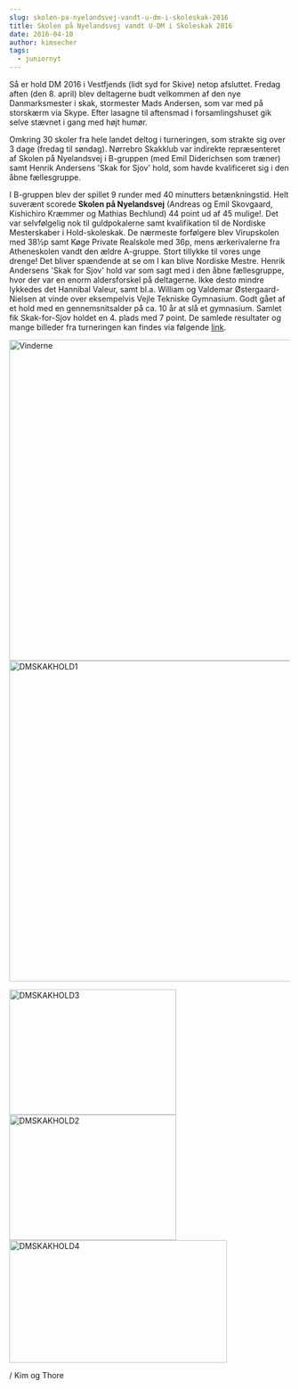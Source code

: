 ```yaml
---
slug: skolen-pa-nyelandsvej-vandt-u-dm-i-skoleskak-2016
title: Skolen på Nyelandsvej vandt U-DM i Skoleskak 2016
date: 2016-04-10
author: kimsecher
tags:
  - juniornyt
---
```

Så er hold DM 2016 i Vestfjends (lidt syd for Skive) netop afsluttet. Fredag aften (den 8. april) blev deltagerne budt velkommen af den nye Danmarksmester i skak, stormester Mads Andersen, som var med på storskærm via Skype. Efter lasagne til aftensmad i forsamlingshuset gik selve stævnet i gang med højt humør.

Omkring 30 skoler fra hele landet deltog i turneringen, som strakte sig over 3 dage (fredag til søndag). Nørrebro Skakklub var indirekte repræsenteret af Skolen på Nyelandsvej i B-gruppen (med Emil Diderichsen som træner) samt Henrik Andersens 'Skak for Sjov' hold, som havde kvalificeret sig i den åbne fællesgruppe.

I B-gruppen blev der spillet 9 runder med 40 minutters betænkningstid. Helt suverænt scorede <strong>Skolen på Nyelandsvej</strong> (Andreas og Emil Skovgaard, Kishichiro Kræmmer og Mathias Bechlund) 44 point ud af 45 mulige!. Det var selvfølgelig nok til guldpokalerne samt kvalifikation til de Nordiske Mesterskaber i Hold-skoleskak. De nærmeste forfølgere blev Virupskolen med 38½p samt Køge Private Realskole med 36p, mens ærkerivalerne fra Atheneskolen vandt den ældre A-gruppe.
Stort tillykke til vores unge drenge! Det bliver spændende at se om I kan blive Nordiske Mestre.
Henrik Andersens 'Skak for Sjov' hold var som sagt med i den åbne fællesgruppe, hvor der var en enorm aldersforskel på deltagerne. Ikke desto mindre lykkedes det Hannibal Valeur, samt bl.a. William og Valdemar Østergaard-Nielsen at vinde over eksempelvis Vejle Tekniske Gymnasium. Godt gået af et hold med en gennemsnitsalder på ca. 10 år at slå et gymnasium. Samlet fik Skak-for-Sjov holdet en 4. plads med 7 point. De samlede resultater og mange billeder fra turneringen kan findes via følgende <a href="http://holddm.dk/">link</a>.

<img className="alignnone size-full wp-image-2368" src="https://nbskak.dk/wp-content/uploads/2016/04/Vinderne.jpg" alt="Vinderne" width="768" height="576" />
<img className="alignnone size-large wp-image-2355" src="https://nbskak.dk/wp-content/uploads/2016/04/DMSKAKHOLD1-1024x576.jpg" alt="DMSKAKHOLD1" width="1024" height="576" />

<img className="alignnone size-medium wp-image-2353" src="https://nbskak.dk/wp-content/uploads/2016/04/DMSKAKHOLD3-300x225.jpg" alt="DMSKAKHOLD3" width="300" height="225" /><img className="alignnone size-medium wp-image-2354" src="https://nbskak.dk/wp-content/uploads/2016/04/DMSKAKHOLD2-300x225.jpg" alt="DMSKAKHOLD2" width="300" height="225" /><img className="alignnone wp-image-2352" src="https://nbskak.dk/wp-content/uploads/2016/04/DMSKAKHOLD4-300x169.jpg" alt="DMSKAKHOLD4" width="391" height="220" />

/ Kim og Thore
